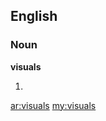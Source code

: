==English==

===Noun===
'''visuals'''

# {{plural of|[[visual#Noun|visual]]}} {{qualifier|noun}}

[[ar:visuals]]
[[my:visuals]]